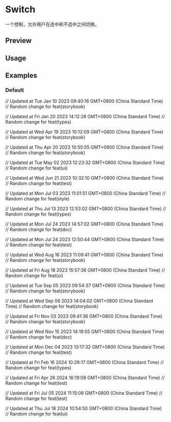 


<Meta of={SwitchStories} />

<RadixPrimitiveDocsButton name='switch' />

# Switch

一个控制，允许用户在选中和不选中之间切换。

## Preview

<Canvas of={SwitchStories.Default} />

<Controls />

## Usage



<Source code={importCode} language='ts' dark />
<Source code={usageCode} language='tsx' dark />

## Examples

### Default

<Canvas of={SwitchStories.Default} />

// Updated at Tue Jan 10 2023 09:40:16 GMT+0800 (China Standard Time)
// Random change for feat(storybook)

// Updated at Fri Jan 20 2023 14:12:28 GMT+0800 (China Standard Time)
// Random change for feat(types)

// Updated at Wed Apr 19 2023 10:12:09 GMT+0800 (China Standard Time)
// Random change for feat(storybook)

// Updated at Thu Apr 20 2023 10:55:55 GMT+0800 (China Standard Time)
// Random change for feat(storybook)

// Updated at Tue May 02 2023 12:23:32 GMT+0800 (China Standard Time)
// Random change for feat(ui)

// Updated at Wed Jun 21 2023 10:32:10 GMT+0800 (China Standard Time)
// Random change for feat(test)

// Updated at Mon Jul 03 2023 11:01:51 GMT+0800 (China Standard Time)
// Random change for feat(style)

// Updated at Thu Jul 13 2023 12:53:02 GMT+0800 (China Standard Time)
// Random change for feat(types)

// Updated at Mon Jul 24 2023 14:57:02 GMT+0800 (China Standard Time)
// Random change for feat(doc)

// Updated at Mon Jul 24 2023 12:50:44 GMT+0800 (China Standard Time)
// Random change for feat(test)

// Updated at Wed Aug 16 2023 11:09:41 GMT+0800 (China Standard Time)
// Random change for feat(storybook)

// Updated at Fri Aug 18 2023 15:57:36 GMT+0800 (China Standard Time)
// Random change for feat(ui)

// Updated at Tue Sep 05 2023 09:54:37 GMT+0800 (China Standard Time)
// Random change for feat(storybook)

// Updated at Wed Sep 06 2023 14:04:02 GMT+0800 (China Standard Time)
// Random change for feat(storybook)

// Updated at Fri Nov 03 2023 09:41:36 GMT+0800 (China Standard Time)
// Random change for feat(storybook)

// Updated at Wed Nov 15 2023 14:19:55 GMT+0800 (China Standard Time)
// Random change for feat(doc)

// Updated at Mon Dec 04 2023 13:17:32 GMT+0800 (China Standard Time)
// Random change for feat(test)

// Updated at Fri Feb 16 2024 10:29:17 GMT+0800 (China Standard Time)
// Random change for feat(types)

// Updated at Fri Apr 26 2024 16:19:08 GMT+0800 (China Standard Time)
// Random change for feat(test)

// Updated at Fri Jul 05 2024 11:15:06 GMT+0800 (China Standard Time)
// Random change for feat(test)

// Updated at Thu Jul 18 2024 10:54:50 GMT+0800 (China Standard Time)
// Random change for feat(ui)
